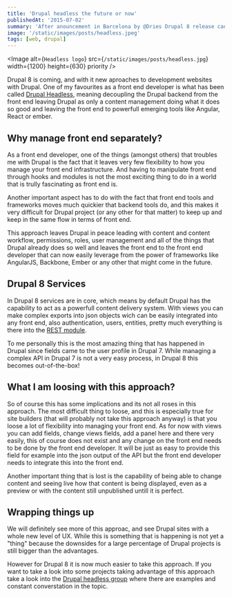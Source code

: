 ```yaml
---
title: 'Drupal headless the future or now'
publishedAt: '2015-07-02'
summary: 'After anouncement in Barcelona by @Dries Drupal 8 release candidate was released on October 7'
image: '/static/images/posts/headless.jpeg'
tags: [web, drupal]
---
```


<Image
  alt={`Headless logo`}
  src={`/static/images/posts/headless.jpg`}
  width={1200}
  height={630}
  priority
/>

Drupal 8 is coming, and with it new aproaches to development websites with Drupal. One of my favourites as a front end developer is what has been called [Drupal Headless](https://github.com/davidhwang/horseman), meaning decoupling the Drupal backend from the front end leaving Drupal as only a content management doing what it does so good and leaving the front end to powerfull emerging tools like Angular, React or ember.

## Why manage front end separately?

As a front end developer, one of the things (amongst others) that troubles me with Drupal is the fact that it leaves very few flexibility to how you manage your front end infrastructure. And having to manipulate front end through hooks and modules is not the most exciting thing to do in a world that is trully fascinating as front end is.

Another important aspect has to do with the fact that front end tools and frameworks moves much quickier that backend tools do, and this makes it very difficult for Drupal project (or any other for that matter) to keep up and keep in the same flow in terms of front end.

This approach leaves Drupal in peace leading with content and content workflow, permissions, roles, user management and all of the things that Drupal already does so well and leaves the front end to the front end developer that can now easily leverage from the power of frameworks like AngularJS, Backbone, Ember or any other that might come in the future.

## Drupal 8 Services

In Drupal 8 services are in core, which means by default Drupal has the capability to act as a powerfull content delivery system. With views you can make complex exports into json objects wich can be easily integrated into any front end, also authentication, users, entities, pretty much everything is there into the [REST module](https://www.drupal.org/documentation/modules/rest).

To me personally this is the most amazing thing that has happened in Drupal since fields came to the user profile in Drupal 7\. While managing a complex API in Drupal 7 is not a very easy process, in Drupal 8 this becomes out-of-the-box!

## What I am loosing with this approach?

So of course this has some implications and its not all roses in this approach. The most difficult thing to loose, and this is especially true for site builders (that will probably not take this approach anyway) is that you loose a lot of flexibility into managing your front end. As for now with views you can add fields, change views fields, add a panel here and there very easily, this of course does not exist and any change on the front end needs to be done by the front end developer. It will be just as easy to provide this field for example into the json output of the API but the front end developer needs to integrate this into the front end.

Another important thing that is lost is the capability of being able to change content and seeing live how that content is being displayed, even as a preview or with the content still unpublished untill it is perfect.

## Wrapping things up

We will definitely see more of this approac, and see Drupal sites with a whole new level of UX. While this is something that is happening is not yet a "thing" because the downsides for a large percentage of Drupal projects is still bigger than the advantages.

However for Drupal 8 it is now much easier to take this approach. If you want to take a look into some projects taking advantage of this approach take a look into the [Drupal headless group](https://groups.drupal.org/headless-drupal) where there are examples and constant converstation in the topic.
